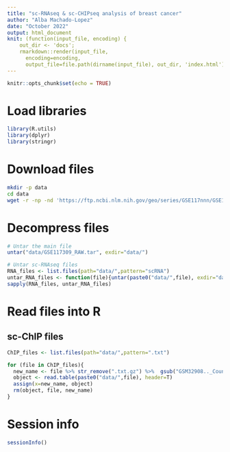 ```yaml
---
title: "sc-RNAseq & sc-CHIPseq analysis of breast cancer"
author: "Alba Machado-Lopez"
date: "October 2022"
output: html_document
knit: (function(input_file, encoding) {
    out_dir <- 'docs';
    rmarkdown::render(input_file,
      encoding=encoding,
      output_file=file.path(dirname(input_file), out_dir, 'index.html'))})
---
```


```r
knitr::opts_chunk$set(echo = TRUE)
```

# Load libraries

```r
library(R.utils)
library(dplyr)
library(stringr)
```


# Download files

```bash
mkdir -p data
cd data
wget -r -np -nd 'https://ftp.ncbi.nlm.nih.gov/geo/series/GSE117nnn/GSE117309/suppl/GSE117309_RAW.tar' -R "index.html*" # Omitting the index file
```


# Decompress files

```r
# Untar the main file
untar("data/GSE117309_RAW.tar", exdir="data/")

# Untar sc-RNAseq files
RNA_files <- list.files(path="data/",pattern="scRNA")
untar_RNA_files <- function(file){untar(paste0("data/",file), exdir="data/")}
sapply(RNA_files, untar_RNA_files)
```

# Read files into R

## sc-ChIP files
```r
ChIP_files <- list.files(path="data/",pattern=".txt")

for (file in ChIP_files){
  new_name <- file %>% str_remove(".txt.gz") %>%  gsub("GSM32908.._CountTable_","",.)
  object <- read.table(paste0("data/",file), header=T)
  assign(x=new_name, object)
  rm(object, file, new_name)
}
```


# Session info

```r
sessionInfo()
```

